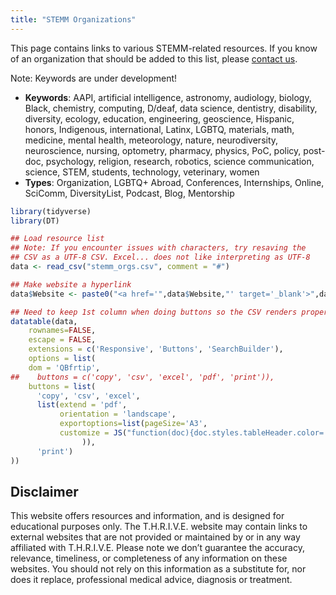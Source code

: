 ```yaml
---
title: "STEMM Organizations"
---
```


This page contains links to various STEMM-related resources. 
If you know of an organization that should be added to this list, please 
[contact us](mailto:info@thrivelifeline.org).


Note: Keywords are under development!

- **Keywords**: AAPI, artificial intelligence, astronomy, audiology, biology, 
Black, chemistry, computing, 
D/deaf, data science, dentistry, disability, diversity, 
ecology, education, engineering, geoscience, Hispanic, honors, Indigenous, 
international, Latinx, LGBTQ, materials, math, medicine, mental health, 
meteorology, nature, neurodiversity, neuroscience, nursing, optometry,
pharmacy, physics, PoC, policy, post-doc, psychology, religion, research, 
robotics, science communication, science, STEM, students, technology, 
veterinary, women
- **Types**: Organization, LGBTQ+ Abroad, Conferences, Internships, Online, 
SciComm, DiversityList, Podcast, Blog, Mentorship

```r
library(tidyverse)
library(DT)
```

```r
## Load resource list
## Note: If you encounter issues with characters, try resaving the
## CSV as a UTF-8 CSV. Excel... does not like interpreting as UTF-8
data <- read_csv("stemm_orgs.csv", comment = "#")

## Make website a hyperlink
data$Website <- paste0("<a href='",data$Website,"' target='_blank'>",data$Website,"</a>")

## Need to keep 1st column when doing buttons so the CSV renders properly
datatable(data,
    rownames=FALSE,
    escape = FALSE,
    extensions = c('Responsive', 'Buttons', 'SearchBuilder'), 
    options = list(
    dom = 'QBfrtip',
##    buttons = c('copy', 'csv', 'excel', 'pdf', 'print')),
    buttons = list(
      'copy', 'csv', 'excel',
      list(extend = 'pdf', 
           orientation = 'landscape',
           exportoptions=list(pageSize='A3',
           customize = JS("function(doc){doc.styles.tableHeader.color='purple';}")
                )),
      'print')
))
```

## Disclaimer
This website offers resources and information, and is designed for educational
purposes only.
The T.H.R.I.V.E. website may contain links to external websites that are not
provided or maintained by or in any way affiliated with T.H.R.I.V.E.
Please note we don't guarantee the accuracy, relevance, timeliness, or
completeness of any information on these websites.
You should not rely on this information as a substitute for, nor does it
replace, professional medical advice, diagnosis or treatment.